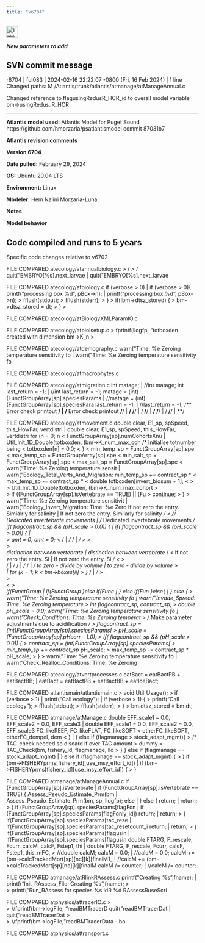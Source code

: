 ```yaml
---
title: "v6704"
---
```


<img width="30" alt="image" src="https://user-images.githubusercontent.com/11339490/272713181-58a7442b-f4df-4987-9afe-cb4702236a8f.jpg">

***New parameters to add***


**SVN commit message** 
------------------------------------------------------------------------
r6704 | ful083 | 2024-02-16 22:22:07 -0800 (Fri, 16 Feb 2024) | 1 line
Changed paths:
   M /Atlantis/trunk/atlantis/atmanage/atManageAnnual.c

Changed reference to flagusingRedusR_HCR_id to overall model variable bm->usingRedus_R_HCR

--------------------------------------------------------------------------------

**Atlantis model used:** Atlantis Model for Puget Sound https://github.com/hmorzaria/psatlantismodel commit 87031b7

**Atlantis revision comments**

**Version 6704**

**Date pulled:** February 29, 2024

**OS:** Ubuntu 20.04 LTS

**Environment:** Linux

**Modeler:** Hem Nalini Morzaria-Luna

**Notes**

**Model behavior**

Code compiled and runs to 5 years
--------------------------------------------------------------------------------
Specific code changes relative to v6702

FILE COMPARED
atecology/atannualbiology.c
							      >	            /*
							      >	            */
                                quit("EMBRYO[%s].next_larvae  |	                                quit("EMBRYO[%s].next_larvae 

FILE COMPARED
atecology/atbiology.c
    if (verbose > 0)					      |	    if (verbose > 0){
		printf("processing box %d\n", pBox->n);	      |	        printf("processing box %d\n", pBox->n);
							      >	        fflush(stdout);
							      >	        fflush(stderr);
							      >	    }
							      >	    if(!bm->dtsz_stored) {
							      >	        bm->dtsz_stored = dt;
							      >	    }
							      >	    

FILE COMPARED
atecology/atBiologyXMLParamIO.c

FILE COMPARED
atecology/atbiolsetup.c
							      >	    fprintf(llogfp, "totboxden created with dimension bm->K_n
							      >	    

FILE COMPARED
atecology/atdemography.c
            warn("Time: %e Zeroing temperature sensitivity fo |	            warn("Time: %e Zeroing temperature sensitivity fo


FILE COMPARED
atecology/atmacrophytes.c

FILE COMPARED
atecology/atmigration.c
    int matage;						      |	    //int matage;
    int last_return = -1;				      |	    //int last_return = -1;
            matage = (int) (FunctGroupArray[sp].speciesParams |	            //matage = (int) (FunctGroupArray[sp].speciesPara
        last_return = -1;				      |	        //last_return = -1;
        /** Error check printout **/			      |	        /** Error check printout **
        /**/						      |	        **/
                    /**/				      |	                    /**
                    /**/				      |	                    **/
        /**/						      |	        /**
        /**/						      |	        **/

FILE COMPARED
atecology/atmovement.c
	double clear, E1_sp, spSpeed, this_HowFar, vertdistri |		double clear, E1_sp, spSpeed, this_HowFar, vertdistri
            for (n = 0; n < FunctGroupArray[sp].numCohortsXnu |	            Util_Init_1D_Double(totboxden, (bm->K_num_max_coh
				/* Initialise totnumber being <
				totboxden[n] = 0.0;	      <
			}				      <
			min_temp_sp = FunctGroupArray[sp].spe <
			max_temp_sp = FunctGroupArray[sp].spe <
			min_salt_sp = FunctGroupArray[sp].spe <
			max_salt_sp = FunctGroupArray[sp].spe <
                    warn("Time: %e Zeroing temperature sensit |	                    warn("Ecology_Total_Verts_And_Migration: 
				min_temp_sp += contract_sp *  <
				max_temp_sp -= contract_sp *  <
	double totboxden[invert_biosum + 1];		      <
							      >	    
							      >	        Util_Init_1D_Double(totboxden, (bm->K_num_max_cohort 
							      >	        
							      >	        if ((FunctGroupArray[sp].isVertebrate == TRUE) || (Fu
							      >	            continue;
							      >	        }
							      >	        
                warn("Time: %e Zeroing temperature sensitivit |	                warn("Ecology_Invert_Migration: Time: %e Zero
               If not zero the entry. Simialrly for salinity  |	               If not zero the entry. Similarly for salinity 
            */						      <
        // Dedicated invertebrate movements		      |	        /* Dedicated invertebrate movements */
           if( flagcontract_sp  && (pH_scale > 0.0)) {	      |	            if( flagcontract_sp  && (pH_scale > 0.0)) {
							      |	            
							      >	                    amt = 0;
                        amt = 0;			      <
                                 */			      |	                                */
                 */					      |	                */
							      >
							      >	                
							      >	                
                               distinction between vertebrate |	                               distinction between vertebrate
                            */				      <
                                    If not zero the entry. Si |	                                    If not zero the entry. Si
                                    */			      <
							      >	                            
                             */				      |	                            */
                                     */			      |	                                    */
                     */					      |	                    */
                                   to zero - divide by volume |	                                   to zero - divide by volume
							      >	                                
							      |	                                for (k = 1; k < bm->boxes[ij]
							      >	                                }
                 */					      |	                */
							      >	                
							      >	        
							      <
							      >	                    
						if(FunctGroup |							if(FunctGroup
						}else if(Func |							} else if(Fun
						}else{	      |							} else {
							      >	    
            warn("Time: %e Zeroing temperature sensitivity fo |	            warn("Invade_Spread: Time: %e Zeroing temperature
							      >	    int flagcontract_sp, contract_sp;
							      >	    double pH_scale = 0.0;
            warn("Time: %e Zeroing temperature sensitivity fo |	            warn("Check_Conditions: Time: %e Zeroing temperat
							      >	    /* Make parameter adjustments due to acidification */
							      >	    flagcontract_sp = (int)FunctGroupArray[sp].speciesParams[
							      >	    pH_scale = (FunctGroupArray[sp].pHcorr - 1.0);
							      >	    if( flagcontract_sp  && (pH_scale > 0.0)) {
							      >	        contract_sp = (int)FunctGroupArray[sp].speciesParams[
							      >	        min_temp_sp += contract_sp * pH_scale;
							      >	        max_temp_sp -= contract_sp * pH_scale;
							      >	    }
							      >
            warn("Time: %e Zeroing temperature sensitivity fo |	            warn("Check_Realloc_Conditions: Time: %e Zeroing 


FILE COMPARED
atecology/atvertprocesses.c
	eatBact = eatBactPB + eatBactBB;		      |		eatBact = eatBactPB + eatBactBB + eatIceBact;


FILE COMPARED
atlantismain/atlantismain.c
							      >	void Util_Usage();
							      >
		if (verbose > 1)			      |
			printf("Call ecology\n");	      |	        if (verbose > 1) {
							      >	            printf("Call ecology\n");
							      >	            fflush(stdout);
							      >	            fflush(stderr);
							      >	        }
							      >	    bm.dtsz_stored = bm.dt;


FILE COMPARED
atmanage/atManage.c
	double EFF_scale1 = 0.0, EFF_scale2 = 0.0, EFF_scale3 |		double EFF_scale1 = 0.0, EFF_scale2 = 0.0, EFF_scale3
			FC_likeREEF, FC_likeFLAT, FC_likeSOFT <
			otherFC_likeSOFT, otherFC_dempel, dem <
		}					      |	        } else if (flagmanage > stock_adapt_mgmt){
							      >	            /* TAC-check needed so discard if over TAC amount
							      >	            dummy = TAC_Check(bm, fishery_id, flagmanage, llo
							      >	        }
	} else if (flagmanage == stock_adapt_mgmt)	      |	    } else if (flagmanage == stock_adapt_mgmt) {
							      >	    }
	if (bm->FISHERYprms[fishery_id][use_msy_effort_id])   |	    if (bm->FISHERYprms[fishery_id][use_msy_effort_id]) {
							      >	    }

FILE COMPARED
atmanage/atManageAnnual.c
			if (FunctGroupArray[sp].isVertebrate  |	            if (FunctGroupArray[sp].isVertebrate == TRUE) {
				Assess_Pseudo_Estimate_Prm(bm |	                Assess_Pseudo_Estimate_Prm(bm, sp, llogfp);
			else				      |	            } else {
				return;			      |	                return;
							      >	            }
		if (FunctGroupArray[sp].speciesParams[flagFon |	        if (FunctGroupArray[sp].speciesParams[flagFonly_id]) 
			return;				      |	            return;
							      >	        }
		if(FunctGroupArray[sp].speciesParams[tac_rese |	        if(FunctGroupArray[sp].speciesParams[tac_resetcount_i
			return;				      |	            return;
							      >	        }
                if(FunctGroupArray[sp].speciesParams[flagusin |	                if(FunctGroupArray[sp].speciesParams[flagusin
    double FTARG, F_rescale, Fcurr, calcM, calcF, Fstep1, thi |	    double FTARG, F_rescale, Fcurr, calcF, Fstep1, this_mFC, 
							      >	    //double calcM;
    calcM = 0.0;					      |	    //calcM = 0.0;
            calcM += (bm->calcTrackedMort[sp][nc][k][finalM1_ |	            //calcM += (bm->calcTrackedMort[sp][nc][k][finalM
    calcM /= counter;					      |	    //calcM /= counter;



FILE COMPARED
atmanage/atRlinkRAssess.c
    printf("Creating %s\n",fname);			      |	    printf("Init_RAssess_File: Creating %s\n",fname);
							      >	    
							      >	    printf("Run_RAssess for species %s idR %d RAssessRuseScri


FILE COMPARED
atphysics/attracerIO.c
							      >	                        
							      >	                        //fprintf(bm->logFile, "readBMTracerD
					quit("readBMTracerDat |						quit("readBMTracerDat
							      >	                
							      >	                //fprintf(bm->logFile, "readBMTracerData - bo

FILE COMPARED
atphysics/attransport.c
